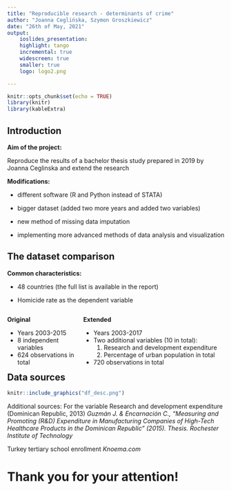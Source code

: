 ```yaml
---
title: "Reproducible research - determinants of crime"
author: "Joanna Ceglińska, Szymon Groszkiewicz"
date: "26th of May, 2021"
output:
    ioslides_presentation:
    highlight: tango
    incremental: true
    widescreen: true
    smaller: true
    logo: logo2.png

---
```


<style>
.column-left{
  float: left;
  width: 35%;
  text-align: left;
}
.column-right{
  float: right;
  width: 65%;
  text-align: left;
}
</style>


```r
knitr::opts_chunk$set(echo = TRUE)
library(knitr)
library(kableExtra)
```


## Introduction

**Aim of the project:**

Reproduce the results of a bachelor thesis study prepared in 2019 by Joanna Ceglinska and extend the research

**Modifications:**

* different software (R and Python instead of STATA)

* bigger dataset (added two more years and added two variables) 

* new method of missing data imputation

* implementing more advanced methods of data analysis and visualization


## The dataset comparison 

**Common characteristics:**

* 48 countries (the full list is available in the report)

* Homicide rate as the dependent variable

<div class="column-left">
 **Original**

* Years 2003-2015
* 8 independent variables
* 624 observations in total

</div>
<div class="column-right">
**Extended**

* Years 2003-2017 
* Two additional variables (10 in total): 
  1. Research and development expenditure 
  2. Percentage of urban population in total
* 720 observations in total

</div>


## Data sources

```r
knitr::include_graphics("df_desc.png")
```

Additional sources:
For the variable Research and development expenditure (Dominican Republic, 2013)
*Guzmán J. & Encarnación C., "Measuring and Promoting (R&D) Expenditure in Manufacturing Companies of High-Tech Healthcare Products in the Dominican Republic" (2015). Thesis. Rochester Institute of Technology*

Turkey tertiary school enrollment
*Knoema.com*




# Thank you for your attention! 

